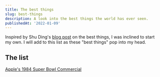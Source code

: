```yaml
---
title: The best things
slug: best-things
description: A look into the best things the world has ever seen.
publishedAt: '2022-01-09'
---
```


Inspired by Shu Ding's [blog post](https://shud.in/posts/the-best-things) on the best things, I was inclined to start my own. I will add to this list as these "best things" pop into my head.

## The list

[Apple's 1984 Super Bowl Commercial](https://www.youtube.com/watch?v=2zfqw8nhUwA)
